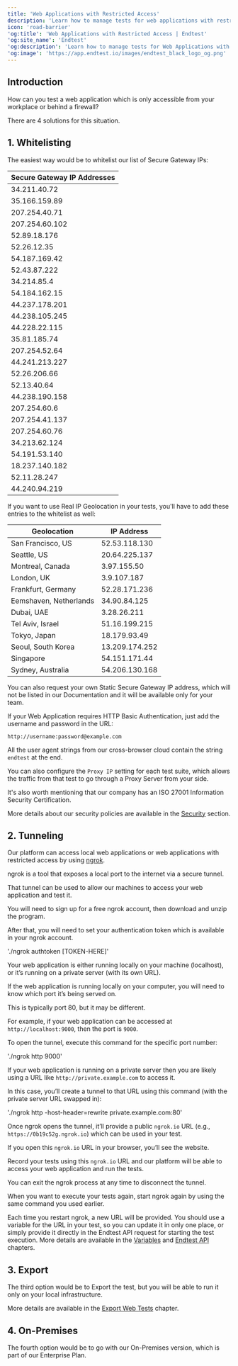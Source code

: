 ```yaml
---
title: 'Web Applications with Restricted Access'
description: 'Learn how to manage tests for web applications with restricted access'
icon: 'road-barrier'
'og:title': 'Web Applications with Restricted Access | Endtest'
'og:site_name': 'Endtest'
'og:description': 'Learn how to manage tests for Web Applications with restricted access'
'og:image': 'https://app.endtest.io/images/endtest_black_logo_og.png'
---
```


## Introduction

How can you test a web application which is only accessible from your workplace or behind a firewall?

There are 4 solutions for this situation.

## 1. Whitelisting

The easiest way would be to whitelist our list of Secure Gateway IPs:

| Secure Gateway IP Addresses |
|-----------------------------|
| 34.211.40.72                |
| 35.166.159.89               |
| 207.254.40.71               |
| 207.254.60.102              |
| 52.89.18.176                |
| 52.26.12.35                 |
| 54.187.169.42               |
| 52.43.87.222                |
| 34.214.85.4                 |
| 54.184.162.15               |
| 44.237.178.201              |
| 44.238.105.245              |
| 44.228.22.115               |
| 35.81.185.74                |
| 207.254.52.64               |
| 44.241.213.227              |
| 52.26.206.66                |
| 52.13.40.64                 |
| 44.238.190.158              |
| 207.254.60.6                |
| 207.254.41.137              |
| 207.254.60.76               |
| 34.213.62.124               |
| 54.191.53.140               |
| 18.237.140.182              |
| 52.11.28.247                |
| 44.240.94.219               |

If you want to use Real IP Geolocation in your tests, you'll have to add these entries to the whitelist as well:

| Geolocation            | IP Address       |
|------------------------|------------------|
| San Francisco, US      | 52.53.118.130    |
| Seattle, US            | 20.64.225.137    |
| Montreal, Canada       | 3.97.155.50      |
| London, UK             | 3.9.107.187      |
| Frankfurt, Germany     | 52.28.171.236    |
| Eemshaven, Netherlands | 34.90.84.125     |
| Dubai, UAE             | 3.28.26.211      |
| Tel Aviv, Israel       | 51.16.199.215    |
| Tokyo, Japan           | 18.179.93.49     |
| Seoul, South Korea     | 13.209.174.252   |
| Singapore              | 54.151.171.44    |
| Sydney, Australia      | 54.206.130.168   |

You can also request your own Static Secure Gateway IP address, which will not be listed in our Documentation and it will be available only for your team.

If your Web Application requires HTTP Basic Authentication, just add the username and password in the URL:

`http://username:password@example.com`


All the user agent strings from our cross-browser cloud contain the string `endtest` at the end.

You can also configure the `Proxy IP` setting for each test suite, which allows the traffic from that test to go through a Proxy Server from your side.

It's also worth mentioning that our company has an ISO 27001 Information Security Certification.

<Note> More details about our security policies are available in the [Security](https://endtest.io/security/) section. </Note>

## 2. Tunneling

Our platform can access local web applications or web applications with restricted access by using [ngrok](https://ngrok.com/).

ngrok is a tool that exposes a local port to the internet via a secure tunnel.

That tunnel can be used to allow our machines to access your web application and test it.

You will need to sign up for a free ngrok account, then download and unzip the program.

After that, you will need to set your authentication token which is available in your ngrok account.

'./ngrok authtoken [TOKEN-HERE]'


Your web application is either running locally on your machine (localhost), or it’s running on a private server (with its own URL).

If the web application is running locally on your computer, you will need to know which port it’s being served on.

This is typically port 80, but it may be different.

For example, if your web application can be accessed at `http://localhost:9000`, then the port is `9000`.

To open the tunnel, execute this command for the specific port number:

'./ngrok http 9000'

If your web application is running on a private server then you are likely using a URL like `http://private.example.com` to access it.

In this case, you’ll create a tunnel to that URL using this command (with the private server URL swapped in):

'./ngrok http -host-header=rewrite private.example.com:80'


Once ngrok opens the tunnel, it’ll provide a public `ngrok.io` URL (e.g., `https://0b19c52g.ngrok.io`) which can be used in your test.

If you open this `ngrok.io` URL in your browser, you’ll see the website.

Record your tests using this `ngrok.io` URL and our platform will be able to access your web application and run the tests.

You can exit the ngrok process at any time to disconnect the tunnel.

When you want to execute your tests again, start ngrok again by using the same command you used earlier.

<Note> Each time you restart ngrok, a new URL will be provided. You should use a variable for the URL in your test, so you can update it in only one place, or simply provide it directly in the Endtest API request for starting the test execution. More details are available in the [Variables](/advanced/variables) and [Endtest API](/advanced/endtest-api) chapters. </Note>

## 3. Export

The third option would be to Export the test, but you will be able to run it only on your local infrastructure.

More details are available in the [Export Web Tests](/web-tests/export-web-tests) chapter.

## 4. On-Premises

The fourth option would be to go with our On-Premises version, which is part of our Enterprise Plan.
